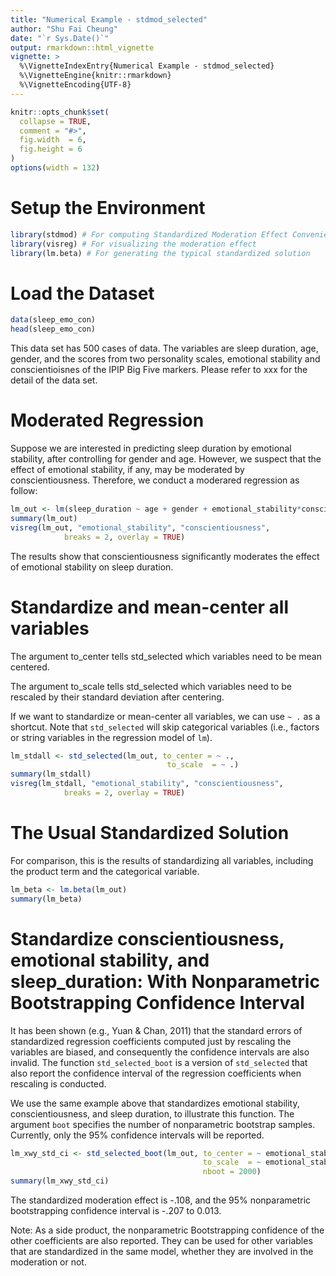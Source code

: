 ```yaml
---
title: "Numerical Example - stdmod_selected"
author: "Shu Fai Cheung"
date: "`r Sys.Date()`"
output: rmarkdown::html_vignette
vignette: >
  %\VignetteIndexEntry{Numerical Example - stdmod_selected}
  %\VignetteEngine{knitr::rmarkdown}
  %\VignetteEncoding{UTF-8}
---
```


```r
knitr::opts_chunk$set(
  collapse = TRUE,
  comment = "#>",
  fig.width  = 6, 
  fig.height = 6
)
options(width = 132)
```

# Setup the Environment

```r
library(stdmod) # For computing Standardized Moderation Effect Conveniently
library(visreg) # For visualizing the moderation effect
library(lm.beta) # For generating the typical standardized solution
```

# Load the Dataset

```r
data(sleep_emo_con)
head(sleep_emo_con)
```

This data set has 500 cases of data. The variables are sleep duration, age, gender,  and the scores from two personality scales, emotional stability and conscientioisnes of the IPIP Big Five markers. Please refer to xxx for the detail of the data set.


# Moderated Regression

Suppose we are interested in predicting sleep duration by emotional stability, after controlling for gender and age. However, we suspect that the effect of emotional stability, if any, may be moderated by conscientiousness. Therefore, we conduct a moderared regression as follow:

```r
lm_out <- lm(sleep_duration ~ age + gender + emotional_stability*conscientiousness, sleep_emo_con)
summary(lm_out)
visreg(lm_out, "emotional_stability", "conscientiousness",
            breaks = 2, overlay = TRUE)
```

The results show that conscientiousness significantly moderates the effect of emotional stability on sleep duration.

# Standardize and mean-center all variables

The argument to_center tells std_selected which variables need to be mean centered. 

The argument to_scale tells std_selected which variables need to be rescaled by their standard deviation after centering.

If we want to standardize or mean-center all variables, we can use `~ .` as a shortcut. Note that `std_selected` will skip categorical variables (i.e., factors or string variables in the regression model of `lm`).

```r
lm_stdall <- std_selected(lm_out, to_center = ~ .,
                                   to_scale  = ~ .)
summary(lm_stdall)
visreg(lm_stdall, "emotional_stability", "conscientiousness", 
            breaks = 2, overlay = TRUE)
```

# The Usual Standardized Solution

For comparison, this is the results of standardizing all variables, including the product term and the categorical variable.

```r
lm_beta <- lm.beta(lm_out)
summary(lm_beta)
```

# Standardize conscientiousness, emotional stability, and sleep_duration: With Nonparametric Bootstrapping Confidence Interval

It has been shown (e.g., Yuan & Chan, 2011) that the standard errors of standardized regression coefficients computed just by rescaling the variables are biased, and consequently the confidence intervals are also invalid. The function `std_selected_boot` is a version of `std_selected` that also report the confidence interval of the regression coefficients when rescaling is conducted.

We use the same example above that standardizes emotional stability, conscientiousness, and sleep duration, to illustrate this function. The argument `boot` specifies the number of nonparametric bootstrap samples. Currently, only the 95% confidence intervals will be reported.

```r
lm_xwy_std_ci <- std_selected_boot(lm_out, to_center = ~ emotional_stability + conscientiousness + sleep_duration,
                                           to_scale  = ~ emotional_stability + conscientiousness + sleep_duration,
                                           nboot = 2000)
summary(lm_xwy_std_ci)
```

The standardized moderation effect is -.108, and the 95% nonparametric bootstrapping confidence interval is -.207 to 0.013.

Note: As a side product, the nonparametric Bootstrapping confidence of the other coefficients are also reported. They can be used for other variables that are standardized in the same model, whether they are involved in the moderation or not.